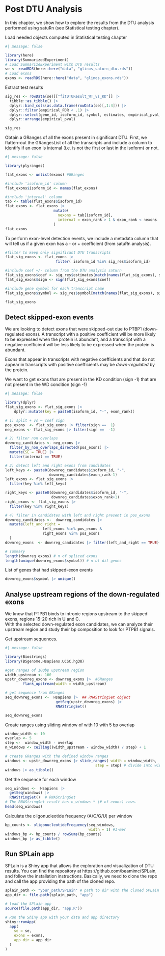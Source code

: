 # Post DTU Analysis

In this chapter, we show how to explore the results from the DTU analysis performed using satuRn (see Statistical testing chapter).

Load needed objects computed in Statistical testing chapter

```r
#| message: false

library(here)
library(SummarizedExperiment)
# Load SummarizeExperiment with DTU results
se <- readRDS(here::here("data", "glinos_saturn_dtu.rds"))
# Load exons 
exons <- readRDS(here::here("data", "glinos_exons.rds")) 
```

Extract test results

```r
sig_res <- rowData(se)[["fitDTUResult_WT_vs_KD"]] |>
  tibble::as_tibble() |>
  dplyr::bind_cols(as.data.frame(rowData(se)[,1:4])) |>
  dplyr::filter(empirical_FDR < .1) |>
  dplyr::select(gene_id, isoform_id, symbol, estimates, empirical_pval, empirical_FDR) |>
  dplyr::arrange(empirical_pval)

sig_res

```

Obtain a GRanges of all the exons present in significant DTU. First, we flatten-out the GRangesList of all the transcripts and include a column to identify if an exon is internal (i.e. is not the first or last in the isoform) or not.

```r
#| message: false

library(plyranges)

flat_exons <- unlist(exons) #GRanges

#include 'isoform_id' column 
flat_exons$isoform_id <- names(flat_exons)

#include 'internal' column
tab <- table(flat_exons$isoform_id)
flat_exons <- flat_exons |> 
                      mutate(
                        nexons = tab[isoform_id], 
                        internal = exon_rank > 1 & exon_rank < nexons
                      )
flat_exons 
```

To perform exon-level detection events, we include a metadata column that will tell us if a given exon has a - or + coefficient (from satuRn analysis).

```r
#filter to keep only significant DTU transcripts 
flat_sig_exons <- flat_exons |>
                       filter( isoform_id %in% sig_res$isoform_id)

#include coef +/- column from the DTU analysis saturn 
flat_sig_exons$coef <- sig_res$estimates[match(names(flat_sig_exons), sig_res$isoform_id)]
flat_sig_exons$sign <- sign(flat_sig_exons$coef)

#include gene symbol for each transcript name 
flat_sig_exons$symbol <- sig_res$symbol[match(names(flat_sig_exons), sig_res$isoform_id)]

flat_sig_exons
```

## Detect skipped-exon events

We are looking to detect exons that were skipped-out due to PTBP1 (down-regulated exons). A transcript with a positive coefficient will be more likely to be expressed when the protein is abundant, and a transcript with a negative coefficient will be less likely to be expressed when the protein is abundant.

Exons that appear in transcripts with negative coefficients and that do not appear in transcripts with positive coefficients may be *down-regulated* by the protein.

We want to get exons that are present in the KD condition (sign -1) that are not present in the WD condition (sign -1)

```r
#| message: false

library(dplyr)
flat_sig_exons <- flat_sig_exons |>
    dplyr::mutate(key = paste0(isoform_id, "-", exon_rank))

# 1) split + vs – coef sign
pos_exons  <- flat_sig_exons |> filter(sign ==  1)
neg_exons <- flat_sig_exons |> filter(sign ==  -1)

# 2) filter non overlaps 
downreg_candidates <- neg_exons |>
  filter_by_non_overlaps_directed(pos_exons) |>
  mutate(SE = TRUE) |>
  filter(internal == TRUE)

# 3) detect left and right exons from candidates
left_keys <- paste0(downreg_candidates$isoform_id, "-", 
                    downreg_candidates$exon_rank-1)
left_exons <- flat_sig_exons |>
  filter(key %in% left_keys)

right_keys <- paste0(downreg_candidates$isoform_id, "-", 
                     downreg_candidates$exon_rank+1)
right_exons <- flat_sig_exons |>
  filter(key %in% right_keys)

# 4) filter in candidates with left and right present in pos_exons
downreg_candidates <-  downreg_candidates |>
  mutate(left_and_right =
                 left_exons %in% pos_exons &
                 right_exons %in% pos_exons
  )
downreg_exons  <- downreg_candidates |> filter(left_and_right == TRUE)

# summary
length(downreg_exons) # n of spliced exons 
length(unique(downreg_exons$symbol)) # n of dif genes
```

List of genes that had skipped-exon events

```r
downreg_exons$symbol |> unique()
```

## Analyse upstream regions of the down-regulated exons

We know that PTPB1 binds to intronic regions upstream to the skipped exons, regions 15-20 rich in U and C.\
With the selected down-regulated exon candidates, we can analyze their upstream region and study their bp composition to look for PTPB1 signals.

Get upstream sequences.

```r
#| message: false

library(Biostrings)
library(BSgenome.Hsapiens.UCSC.hg38)

#get ranges of 100bp upstream region
width_upstream <- 100
upstr_downreg_exons <- downreg_exons |>  #GRanges
        flank_upstream(width = width_upstream) 

# get sequence from GRanges 
seq_downreg_exons <-  Hsapiens |>  ## RNAStringSet object
                       getSeq(upstr_downreg_exons) |>
                       RNAStringSet() 

seq_downreg_exons

```

Create ranges using sliding window of with 10 with 5 bp overlap

```r
window_width <- 10
overlap <- 5
step <-  window_width - overlap 
n_windows <- ceiling((width_upstream - window_width) / step) + 1

# create GRanges with the defined window ranges
windows <- upstr_downreg_exons |> slide_ranges( width = window_width,  # GRanges
                                         step = step) # divide into windows
windows |> as_tibble()
```

Get the sequence for each window

```r
seq_windows <-  Hsapiens |>
  getSeq(windows) |>
  RNAStringSet()  # RNAStringSet
# The RNAStringSet result has n_windows * (# of exons) rows.
head(seq_windows)
```

Calculate the oligonucleotide frequency (A/C/G/U) per window

```r
bp_counts <- oligonucleotideFrequency(seq_windows, 
                                      width = 1) #1-mer
windows_bp <- bp_counts / rowSums(bp_counts)
windows_bp |> as_tibble()

```

## Run SPLain app

SPLain is a Shiny app that allows the exploration and visualization of DTU results. You can find the repository at https://github.com/beamimc/SPLain, and follow the installation instructions. Basically, we need to clone the repo and call the app providing the path of the cloned repo.

```r
splain_path <- "your_path/SPLain" # path to dir with the cloned SPLain repo
app_dir <- file.path(splain_path, "app")

# load the SPLain app 
source(file.path(app_dir, "app.R"))

# Run the Shiny app with your data and app directory
shiny::runApp(
  app(
    se = se,
    exons = exons,
    app_dir = app_dir
  )
)
```
